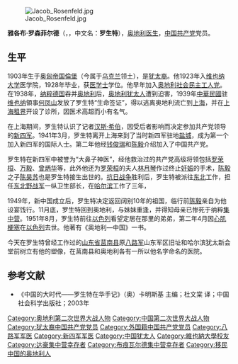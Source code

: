 {{no footnotes|time=2018-09-27T00:23:53+00:00}}
{{refimprove|time=2018-09-27T00:23:53+00:00}}
[[File:Jacob_Rosenfeld.jpg|thumb]]

'''雅各布·罗森菲尔德'''（{{lang-de|Jakob Rosenfeld}}，{{bd|1903年|1月11日|1952年|4月22日|Rosenfeld}}，中文名：'''罗生特'''），[[奥地利|奥地利]][[医生|医生]]，[[中国共产党|中国共产党]]党员。

==生平==
1903年生于[[奥匈帝国|奥匈帝国]][[利沃夫|倫堡]]（今属于[[乌克兰|乌克兰]]领土），是[[犹太裔|犹太裔]]。他1923年入[[维也纳大学|维也纳大学]]医学院，1928年毕业，获[[医学士|医学士]]学位。他早年加入[[奥地利社会民主党|奥地利社会民主工人党]]。在1938年，[[纳粹德国|纳粹德国]]吞并[[奥地利|奥地利]]后，[[奥地利犹太人|奥地利犹太人]]遭到迫害，1939年[[中華民國|中華民國]]驻[[维也纳|维也纳]]領事[[何凤山|何凤山]]发放了罗生特“生命签证”，得以逃离奥地利流亡到[[上海|上海]]，并在[[上海租界|上海租界]]开设了诊所，因医术高超而小有名气。

在上海期间，罗生特认识了记者[[汉斯·希伯|汉斯·希伯]]，因受后者影响而决定参加共产党领导的[[新四军|新四军]]。1941年3月，罗生特离开上海来到了当时新四军驻地[[盐城|盐城]]，成为第一个加入新四军的国际人士。第二年他经[[钱俊瑞|钱俊瑞]]和[[陈毅|陈毅]]介绍加入了中国共产党。

罗生特在新四军中被誉为“大鼻子神医”，经他救治过的共产党高级将领包括[[罗荣桓|罗荣桓]]、[[万毅|万毅]]、[[曾炳华|曾炳华]]等，此外他还为[[罗荣桓|罗荣桓]]的夫人[[林月琴|林月琴]]作过终止[[妊娠|妊娠]]的手术，[[陈毅|陈毅]]之子[[陈昊苏|陈昊苏]]也是罗生特接生出世的。[[中國抗日戰爭|抗日战争]]胜利后，罗生特被派往[[中国东北地区|东北]]工作，担任[[东北野战军|东北野战军]]一纵卫生部长，在[[哈尔滨|哈尔滨]]工作了三年，

1949年，新中国成立后，罗生特决定返回阔别10年的祖国，临行前[[陈毅|陈毅]]亲自为他设宴饯行。11月底，罗生特回到奥地利，与妹妹重逢，并得知母亲已惨死于纳粹[[集中营|集中营]]。1951年8月，罗生特前往[[以色列|以色列]]看望定居在那里的弟弟，第二年4月因[[心肌梗塞|心肌梗塞]]在[[以色列|以色列]]去世。他著有《奥地利—中国》一书。

今天在罗生特曾经工作过的[[山东省|山东省]][[莒南县|莒南县]]原[[八路军|八路军]]山东军区旧址和哈尔滨犹太新会堂前树立有他的塑像，在莒南县和奥地利各有一所以他名字命名的医院。

== 参考文献 ==
*《中国的大时代——罗生特在华手记》（奥）卡明斯基 主编；杜文棠 译；中国社会科学出版社；2003年

{{Authority control}}
{{DEFAULTSORT:Rosenfeld, Jakob}}
[[Category:奥地利第二次世界大战人物|Category:奥地利第二次世界大战人物]]
[[Category:中国第二次世界大战人物|Category:中国第二次世界大战人物]]
[[Category:犹太裔中国共产党党员|Category:犹太裔中国共产党党员]]
[[Category:外国籍中国共产党党员|Category:外国籍中国共产党党员]]
[[Category:八路军军医|Category:八路军军医]]
[[Category:新四军军医|Category:新四军军医]]
[[Category:中国犹太人|Category:中国犹太人]]
[[Category:維也納大學校友|Category:維也納大學校友]]
[[Category:达豪集中营幸存者|Category:达豪集中营幸存者]]
[[Category:布痕瓦尔德集中营幸存者|Category:布痕瓦尔德集中营幸存者]]
[[Category:移民中国的奥地利人|Category:移民中国的奥地利人]]